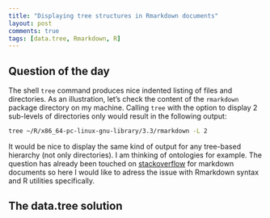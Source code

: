 ```yaml
---
title: "Displaying tree structures in Rmarkdown documents"
layout: post
comments: true
tags: [data.tree, Rmarkdown, R]
---
```


## Question of the day  
The shell `tree` command produces nice indented listing of files and directories. As an illustration, let's check the content of the `rmarkdown` package directory on my machine. Calling `tree` with the option to display 2 sub-levels of directories only would result in the following output:

```bash
tree ~/R/x86_64-pc-linux-gnu-library/3.3/rmarkdown -L 2
``` 

It would be nice to display the same kind of output for any tree-based hierarchy (not only directories). I am thinking of ontologies for example. 
The question has already been touched on [stackoverflow](<http://stackoverflow.com/questions/19699059/representing-directory-file-structure-in-markdown-syntax>) for markdown documents so here I would like to adress the issue with Rmarkdown syntax and R utilities specifically.  

## The data.tree solution






